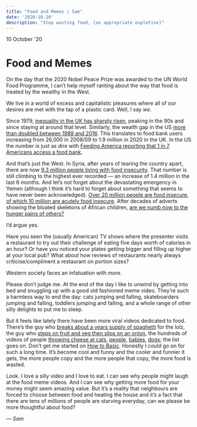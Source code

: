 ```yaml
---
title: "Food and Memes | Sam"
date: '2020-10-10'
description: "Stop wasting food, [an appropriate expletive]"
---
```



<Date>
  10 October '20
</Date>

# Food and Memes

On the day that the 2020 Nobel Peace Prize was awarded to the UN World Food Programme, I can’t help myself ranting about the way that food is treated by the wealthy in the West.

We live in a world of excess and capitalistic pleasures where all of our desires are met with the tap of a plastic card. Well, I say _we_.

Since 1979, [inequality in the UK has sharply risen](https://www.equalitytrust.org.uk/how-has-inequality-changed), peaking in the 90s and since staying at around that level. Similarly, the wealth gap in the US [more than doubled between 1989 and 2016](https://www.pewresearch.org/fact-tank/2020/02/07/6-facts-about-economic-inequality-in-the-u-s/). This translates to food bank users increasing from 26,000 in 2008/09 to 1.9 million in 2020 in the UK. In the US the number is just as dire with [Feeding America reporting that 1 in 7 Americans access a food bank](https://www.feedingamerica.org/sites/default/files/research/hunger-in-america/hia-2014-executive-summary.pdf).

And that’s just the West. In Syria, after years of tearing the country apart, there are now [9.3 million people living with food insecurity](https://www.wfp.org/countries/syrian-arab-republic). That number is still climbing to the highest ever recorded — an increase of 1.4 million in the last 6 months. And let’s not forget about the devastating emergency in Yemen (although I think it’s hard to forget about something that seems to have never been acknowledged). [Over 20 million people are food insecure, of which 10 million are acutely food insecure](https://www.wfp.org/emergencies/yemen-emergency). After decades of adverts showing the bloated skeletons of African children, [are we numb now to the hunger pains of others?](https://www.businessinsider.com/showing-pictures-of-starving-people-in-africa-has-stopped-working-for-charities-2012-12?r=US&IR=T)

I’d argue yes.

Have you seen the (usually American) TV shows where the presenter visits a restaurant to try out their challenge of eating five days worth of calories in an hour? Or have you noticed your plates getting bigger and filling up higher at your local pub? What about how reviews of restaurants nearly always criticise/compliment a restaurant on portion sizes?

Western society faces an infatuation with _more_.

Please don’t judge me. At the end of the day I like to unwind by getting into bed and snuggling up with a good old fashioned meme video. They’re such a harmless way to end the day: cats jumping and falling, skateboarders jumping and falling, toddlers jumping and falling, and a whole range of other silly delights to put me to sleep.

But it feels like lately there have been more viral videos dedicated to food. There’s the guy who [breaks about a years supply of spaghetti](https://www.youtube.com/watch?v=hwj48kKxobg) for the lolz, the guy who [steps on fruit and veg then slips on an onion](https://www.youtube.com/watch?v=SeASt6UeBfA), the hundreds of videos of people [throwing cheese at cats](https://www.youtube.com/watch?v=rQgXkNYHhKU), [people](https://www.youtube.com/watch?v=AN9dCvA4-LQ), [babies](https://www.youtube.com/watch?v=G4Qh2Q-Nws4), [dogs](https://www.youtube.com/watch?v=jqQJ-7sq9wc); the list goes on. Don’t get me started on [How to Basic](https://www.youtube.com/user/HowToBasic). Honestly I _could_ go on for such a long time. It’s become cool and funny and the cooler and funnier it gets, the more people copy and the more people that copy, the more food is wasted.

Look. I love a silly video and I love to eat. I can see why people might laugh at the food meme videos. And I can see why getting more food for your money might seem amazing value. But it’s a reality that neighbours are forced to choose between food and heating the house and it’s a fact that there are tens of millions of people are starving everyday, can we please be more thoughtful about food?

_&mdash; Sam_